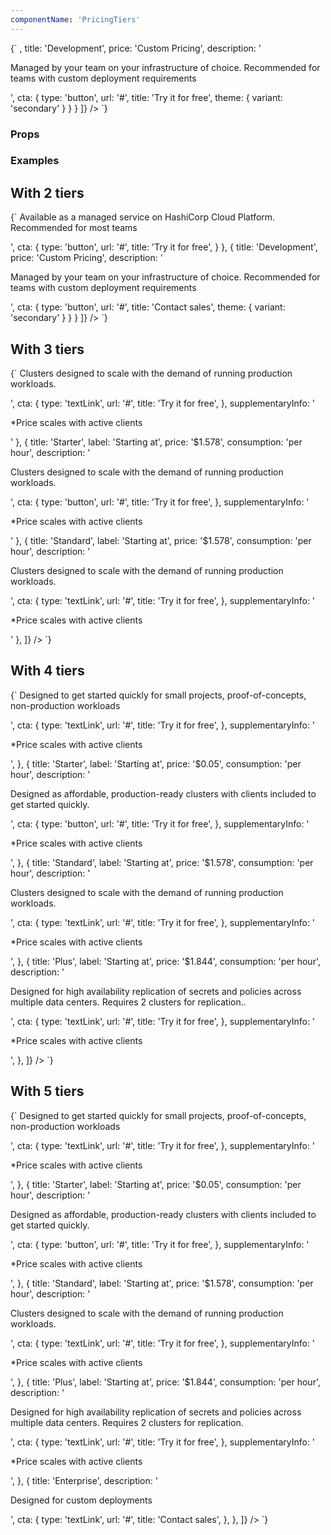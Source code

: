 ```yaml
---
componentName: 'PricingTiers'
---
```


<LiveComponent>
{`
    <PricingTiers
      tiers={[
        {
          icon: 
            <svg width="32" height="32" viewBox="0 0 32 32" fill="none" xmlns="http://www.w3.org/2000/svg">
              <path fill-rule="evenodd" clip-rule="evenodd" d="M7.78078 4.74337C9.86762 3.96647 12.1289 3.79431 14.3082 4.24676C16.4912 4.69997 18.5034 5.76149 20.1165 7.30955C21.5412 8.67687 22.6041 10.3753 23.216 12.25H24.1837C26.2595 12.25 28.2485 13.0818 29.7137 14.5596C31.1786 16.0371 32 18.0392 32 20.125C32 22.2108 31.1786 24.2129 29.7137 25.6904C28.2485 27.1682 26.2595 28 24.1837 28H11.9143C11.9112 28 11.9081 28 11.905 28C9.67945 27.9997 7.49897 27.3709 5.61069 26.1853C3.71966 24.9979 2.19793 23.3002 1.21732 21.2859C0.236749 19.2716 -0.163767 17.0209 0.0607492 14.7893C0.285268 12.5577 1.12595 10.4336 2.48826 8.65831C3.85063 6.88299 5.68027 5.5276 7.77002 4.74732C7.7736 4.74598 7.77719 4.74466 7.78078 4.74337ZM8.45986 6.62462C6.72714 7.27368 5.20789 8.39951 4.07492 9.8759C2.93976 11.3551 2.23812 13.1267 2.0507 14.9895C1.86329 16.8524 2.19775 18.7305 3.01556 20.4104C3.83333 22.0903 5.10126 23.5038 6.67419 24.4914C8.24704 25.479 10.0622 26.0013 11.9135 26C11.917 26 11.9205 26 11.924 26H24.1837C25.7235 26 27.202 25.3831 28.2934 24.2823C29.3851 23.1812 30 21.6859 30 20.125C30 18.5641 29.3851 17.0688 28.2934 15.9677C27.202 14.8669 25.7235 14.25 24.1837 14.25H22.466C22.0092 14.25 21.6105 13.9405 21.4972 13.498C21.0332 11.6854 20.0746 10.0414 18.7316 8.75254C17.3887 7.46372 15.7152 6.5815 13.9017 6.205C12.0882 5.82851 10.2064 5.97255 8.46966 6.62102C8.4664 6.62223 8.46313 6.62343 8.45986 6.62462Z" fill="#727274"/>
            </svg>,
          title: 'Development',
          price: 'Custom Pricing',
          description: '<p>Managed by your team on your infrastructure of choice. Recommended for teams with custom deployment requirements</p>',
          cta: {
            type: 'button',
            url: '#',
            title: 'Try it for free',
            theme: { variant: 'secondary' }
          }
        }
      ]}
    />
  `}
</LiveComponent>

### Props
<PropsTable props={componentProps} />

### Examples

## With 2 tiers
<LiveComponent>
{`
  <PricingTiers
    tiers={[
      {
        title: 'Development',
        label: 'Starting at',
        price: '$0.03',
        description: '<p>Available as a managed service on HashiCorp Cloud Platform. Recommended for most teams</p>',
        cta: {
          type: 'button',
          url: '#',
          title: 'Try it for free',
        }
      },
      {
        title: 'Development',
        price: 'Custom Pricing',
        description: '<p>Managed by your team on your infrastructure of choice. Recommended for teams with custom deployment requirements</p>',
        cta: {
          type: 'button',
          url: '#',
          title: 'Contact sales',
          theme: { variant: 'secondary' }
        }
      }
    ]}
  />
`}
</LiveComponent>

## With 3 tiers
<LiveComponent>
{`
  <PricingTiers
    tiers={[
      {
        title: 'Development',
        label: 'Starting at',
        price: '$1.578',
        consumption: 'per hour',
        description: '<p>Clusters designed to scale with the demand of running production workloads.</p>',
        cta: {
          type: 'textLink',
          url: '#',
          title: 'Try it for free',
        },
        supplementaryInfo: '<p>*Price scales with <a>active clients</a></p>'
      },
      {
        title: 'Starter',
        label: 'Starting at',
        price: '$1.578',
        consumption: 'per hour',
        description: '<p>Clusters designed to scale with the demand of running production workloads.</p>',
        cta: {
          type: 'button',
          url: '#',
          title: 'Try it for free',
        },
        supplementaryInfo: '<p>*Price scales with <a>active clients</a></p>'
      },
      {
        title: 'Standard',
        label: 'Starting at',
        price: '$1.578',
        consumption: 'per hour',
        description: '<p>Clusters designed to scale with the demand of running production workloads.</p>',
        cta: {
          type: 'textLink',
          url: '#',
          title: 'Try it for free',
        },
        supplementaryInfo: '<p>*Price scales with <a>active clients</a></p>'
      },
    ]}
  />
`}
</LiveComponent>

## With 4 tiers
<LiveComponent>
{`
  <PricingTiers
    tiers={[
      {
        title: 'Development',
        label: 'Starting at',
        price: '$0.03',
        consumption: 'per hour',
        description: '<p>Designed to get started quickly for small projects, proof-of-concepts, non-production workloads</p>',
        cta: {
          type: 'textLink',
          url: '#',
          title: 'Try it for free',
        },
        supplementaryInfo: '<p>*Price scales with <a>active clients</a></p>',
      },
      {
        title: 'Starter',
        label: 'Starting at',
        price: '$0.05',
        consumption: 'per hour',
        description: '<p>Designed as affordable, production-ready clusters with clients included to get started quickly.</p>',
        cta: {
          type: 'button',
          url: '#',
          title: 'Try it for free',
        },
        supplementaryInfo: '<p>*Price scales with <a>active clients</a></p>',
      },
      {
        title: 'Standard',
        label: 'Starting at',
        price: '$1.578',
        consumption: 'per hour',
        description: '<p>Clusters designed to scale with the demand of running production workloads.</p>',
        cta: {
          type: 'textLink',
          url: '#',
          title: 'Try it for free',
        },
        supplementaryInfo: '<p>*Price scales with <a>active clients</a></p>',
      },
      {
        title: 'Plus',
        label: 'Starting at',
        price: '$1.844',
        consumption: 'per hour',
        description: '<p>Designed for high availability replication of secrets and policies across multiple data centers. Requires 2 clusters for replication..</p>',
        cta: {
          type: 'textLink',
          url: '#',
          title: 'Try it for free',
        },
        supplementaryInfo: '<p>*Price scales with <a>active clients</a></p>',
      },
    ]}
  />
`}
</LiveComponent>

## With 5 tiers
<LiveComponent>
{`
  <PricingTiers
    tiers={[
      {
        title: 'Development',
        label: 'Starting at',
        price: '$0.03',
        consumption: 'per hour',
        description: '<p>Designed to get started quickly for small projects, proof-of-concepts, non-production workloads</p>',
        cta: {
          type: 'textLink',
          url: '#',
          title: 'Try it for free',
        },
        supplementaryInfo: '<p>*Price scales with <a>active clients</a></p>',
      },
      {
        title: 'Starter',
        label: 'Starting at',
        price: '$0.05',
        consumption: 'per hour',
        description: '<p>Designed as affordable, production-ready clusters with clients included to get started quickly.</p>',
        cta: {
          type: 'button',
          url: '#',
          title: 'Try it for free',
        },
        supplementaryInfo: '<p>*Price scales with <a>active clients</a></p>',
      },
      {
        title: 'Standard',
        label: 'Starting at',
        price: '$1.578',
        consumption: 'per hour',
        description: '<p>Clusters designed to scale with the demand of running production workloads.</p>',
        cta: {
          type: 'textLink',
          url: '#',
          title: 'Try it for free',
        },
        supplementaryInfo: '<p>*Price scales with <a>active clients</a></p>',
      },
      {
        title: 'Plus',
        label: 'Starting at',
        price: '$1.844',
        consumption: 'per hour',
        description: '<p>Designed for high availability replication of secrets and policies across multiple data centers. Requires 2 clusters for replication.</p>',
        cta: {
          type: 'textLink',
          url: '#',
          title: 'Try it for free',
        },
        supplementaryInfo: '<p>*Price scales with <a>active clients</a></p>',
      },
      {
        title: 'Enterprise',
        description: '<p>Designed for custom deployments</p>',
        cta: {
          type: 'textLink',
          url: '#',
          title: 'Contact sales',
        },
      },
    ]}
  />
`}
</LiveComponent>